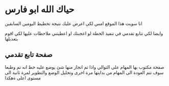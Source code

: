 # حياك الله ابو فارس

انا سويت هذا الموقع امس لكي اعرض عليك نتيجة تخطيط اليومين السابقين

وايضا لكي تتابع تقدمي في تنفيذ الخطة لو اعجبتك او اعطيتني ملاحظات عليها لكي اقوم بتعديلها


## صفحة تابع تقدمي

صفحة مكتوب بها المهام على التوالي واذا تم انجاز منها شئ يوضع عليه خط انه تم وطبعا سوف تتم العودة الى المهام من بدايتها مرة اخرى وتحليل الوضع والتطوير لمرة ثانية الى مستوى اعلى ةهكذا 


